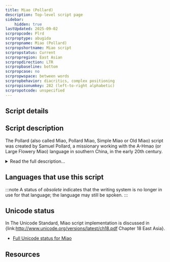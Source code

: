 ```yaml
---
title: Miao (Pollard)
description: Top-level script page
sidebar:
    hidden: true
lastUpdated: 2025-09-02
scrpropcode: Plrd
scrproptype: abugida
scrpropname: Miao (Pollard)
scrpropshortname: Miao script
scrpropstatus: Current
scrpropregion: East Asian
scrpropdirection: LTR
scrpropbaseline: bottom
scrpropcase: no
scrpropwspace: between words
scrpropbehavior: diacritics, complex positioning
scrpropisonumkey: 282 (left-to-right alphabetic)
scrpropotcode: unspecified
---
```



## Script details

<ScriptDetails />

## Script description

The Pollard (also called Miao, Pollard Miao, Simple Miao or Old Miao) script was created by Samuel Pollard, a missionary working with the A-Hmao (or Large Flowery Miao) language in southern China, in the early 20th century.

<details>
<summary>Read the full description...</summary>The script has been adapted for use by other languages in Southeast Asia. It has been revised a number of times since its inception - the form used in the 1936 Western Hmong translation of the New Testament became widespread, until the Chinese authorities in 1957 began to object to the script on the grounds of religious association and introduced a pinyin-style system. In 1988 however, Pollard's script underwent a final reform to yield the version currently in use, alongside the previous version and the pinyin system.

The Pollard Miao script is used for tonal languages and represents syllables containing an initial consonant followed by a vowel or vowel cluster. Consonants and vowels must each be explicitly expressed. There are 32 "big letters" for writing consonants and 37 "small letters" - diacritics - for writing vowels. Vowel diacritics are placed above, or at the top, middle or bottom right of the consonant. Originally the placement of the vowel indicated the tone of the syllable, however some of the reformed orthographies include separate tone marks, although these are not used consistently across languages or writing styles.

Eight of the consonants in Pollard's script can be modified by a diacritic to indicate aspiration. Some languages use these to indicate voicing contrasts, others, which require a large number of tones to be represented, use them for tone representation. Users of the script view combinations of letter + diacritic representing a process (such as aspiration) as a single chararacter, rather than two separate letters. However, diacritics which represent tone assignment or a vowel are viewed as separate letters.

Punctuation is borrowed from both the Latin and Chinese scripts.

There is also a symbol called a "wart", which is used in some orthographies to represent reduced stress on a syllable. Another, dot-like, symbol is used in other orthographies to represent reduced voicing. A third mark resembling a vertical serif is used in some areas to represent either reduced stress or reduced voicing. These three marks appear to be mutually exclusive.
</details>

## Languages that use this script

:::note
A status of _obsolete_ indicates that the writing system is no longer in use for that language; the language may still be spoken.
:::

<WsList script='Plrd' wsMax='5' />

## Unicode status

In The Unicode Standard, Miao script implementation is discussed in {link:http://www.unicode.org/versions/latest/ch18.pdf Chapter 18 East Asia}.

- [Full Unicode status for Miao](/scrlang/unicode/plrd-unicode.md)



## Resources

<ScriptResources detailSummary='seemore' />

